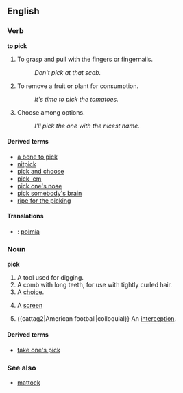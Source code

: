 ==English==

===Verb===
'''to pick'''

# To grasp and pull with the fingers or fingernails.
#: ''Don't pick at that scab.''
# To remove a fruit or plant for consumption.
#: ''It's time to pick the tomatoes.''
# Choose among options.
#: ''I'll pick the one with the nicest name.''

====Derived terms====
*[[a bone to pick]]
*[[nitpick]]
*[[pick and choose]]
*[[pick 'em]]
*[[pick one's nose]]
*[[pick somebody's brain]]
*[[ripe for the picking]]

====Translations====
*{{fi}}: [[poimia]]

===Noun===
'''pick'''

# A tool used for digging.
# A comb with long teeth, for use with tightly curled hair.
# A [[choice]].
# {{hoops}} A [[screen]]
# ({cattag2|American football|colloquial}} An [[interception]].

====Derived terms====
*[[take one's pick]]

===See also===
*[[mattock]]
